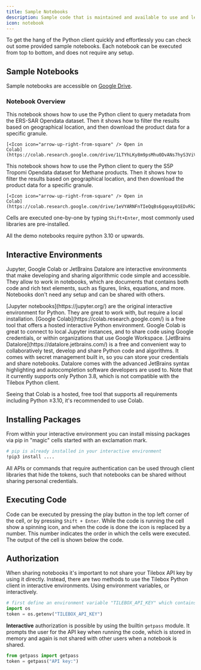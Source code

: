```yaml
---
title: Sample Notebooks
description: Sample code that is maintained and available to use and learn from.
icon: notebook
---
```


To get the hang of the Python client quickly and effortlessly you can check out some provided sample notebooks. Each notebook can be
executed from top to bottom, and does not require any setup.

## Sample Notebooks

Sample notebooks are accessible on [<Icon icon="google-drive" /> Google Drive](https://drive.google.com/drive/folders/1I7G35LLeB2SmKQJFsyhpSVNyZK9uOeJt).

### Notebook Overview

<AccordionGroup>
  <Accordion title="Tilebox ERS Opendata Demo">
    This notebook shows how to use the Python client to query metadata from the ERS-SAR Opendata dataset. Then it shows
    how to filter the results based on geographical location, and then download the product data for a specific granule.

    [<Icon icon="arrow-up-right-from-square" /> Open in
    Colab](https://colab.research.google.com/drive/1LTYhLKy8m9psMhu0DvANs7hyS3ViVpas)

  </Accordion>
  <Accordion title="Tilebox S5P Tropomi Methane Data Access">
    This notebook shows how to use the Python client to query the S5P Tropomi Opendata dataset for Methane products.
    Then it shows how to filter the results based on geographical location, and then download the product data for a
    specific granule.

    [<Icon icon="arrow-up-right-from-square" /> Open in
    Colab](https://colab.research.google.com/drive/1eVYARNFnTIeQqBs6gqeay01EDvRk2EI4)

  </Accordion>
</AccordionGroup>

Cells are executed one-by-one by typing `Shift+Enter`, most commonly used libraries are pre-installed.

<Note>All the demo notebooks require python 3.10 or upwards.</Note>

## Interactive Environments

Jupyter, Google Colab or JetBrains Datalore are interactive environments that make developing and sharing algorithmic code simple and accessible.
They allow to work in notebooks, which are documents that contains both code and rich text elements, such as figures, links, equations, and more.
Notebooks don't need any setup and can be shared with others.

<AccordionGroup>
  <Accordion title="Jupyter">
    [Jupyter notebooks](https://jupyter.org/) are the original interactive environment for Python. They are great to
    work with, but require a local installation.
  </Accordion>
  <Accordion title="Google Colab">
    [Google Colab](https://colab.research.google.com/) is a free tool that offers a hosted interactive Python
    environment. Google Colab is great to connect to local Jupyter instances, and to share code using Google
    credentials, or within organizations that use Google Workspace.
  </Accordion>
  <Accordion title="JetBrains Datalore">
    [JetBrains Datalore](https://datalore.jetbrains.com/) is a free and convenient way to collaboratively test, develop
    and share Python code and algorithms. It comes with secret management built in, so you can store your credentials
    and share notebooks. Datalore comes with the advanced JetBrains syntax highlighting and autocompletion software
    developers are used to. Note that it currently supports only Python 3.8, which is not compatible with the Tilebox
    Python client.
  </Accordion>
</AccordionGroup>

Seeing that Colab is a hosted, free tool that supports all requirements including Python ≥3.10, it's recommended to use Colab.

## Installing Packages

From within your interactive environment you can install missing packages via pip in "magic" cells started with
an exclamation mark.

```bash
# pip is already installed in your interactive environment
!pip3 install ....
```

All APIs or commands that require authentication can be used through client libraries that hide the tokens, such that
notebooks can be shared without sharing personal credentials.

## Executing Code

Code can be executed by pressing the play button in the top left corner of the cell, or by pressing `Shift + Enter`.
While the code is running the cell show a spinning icon, and when the code is done the icon is replaced by
a number. This number indicates the order in which the cells were executed. The output of the cell is shown below
the code.

## Authorization

When sharing notebooks it's important to not share your Tilebox API key by using it directly.
Instead, there are two methods to use the Tilebox Python client in interactive environments.
Using environment variables, or interactively.

```python Using environment variables to store your API key
# first define an environment variable "TILEBOX_API_KEY" which contains your API key
import os
token = os.getenv("TILEBOX_API_KEY")
```

**Interactive** authorization is possible by using the builtin `getpass` module. It prompts the user for the API key
when running the code, which is stored in memory and again is not shared with other users when a notebook is shared.

```python Interactively providing your API key
from getpass import getpass
token = getpass("API key:")
```
